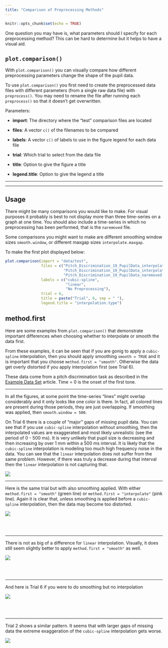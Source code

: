 ```yaml
---
title: "Comparison of Preprocessing Methods"
---
```


```r
knitr::opts_chunk$set(echo = TRUE)
```

One question you may have is, what parameters should I specify for each preprocessing method? This can be hard to determine but it helps to have a visual aid.

## `plot.comparison()`

With `plot.comparison()` you can visually compare how different preprocessing parameters change the shape of the pupil data.

To use `plot.comparison()` you first need to create the preprocessed data files with different parameters (from a single raw data file) with `preprocess()`. You may need to rename the file after running each `preprocess()` so that it doesn't get overwritten. 

Parameters:

* __import__: The directory where the "test" comparison files are located

* __files__:  A vector `c()` of the filenames to be compared

* __labels__:  A vector `c()` of labels to use in the figure legend for each data file

* __trial__: Which trial to select from the data file

* __title__: Option to give the figure a title

* __legend.title__: Option to give the legend a title

********

********

## Usage

There might be many comparisons you would like to make. For visual purposes it probably is best to not display more than three time-series on a graph at one time. You should also include a time-series in which no preprocessing has been performed, that is the `naremoved` file.

Some comparisons you might want to make are different smoothing window sizes `smooth.window`, or different maxgap sizes `interpolate.maxgap`.

To make the first plot displayed below:

```r
plot.comparison(import = "data/test", 
                files = c("Pitch_Discrimination_19_PupilData_interpolated_cubic-spline.txt",
                          "Pitch_Discrimination_19_PupilData_interpolated_linear.txt",
                          "Pitch_Discrimination_19_PupilData_naremoved.txt"),
                labels = c("cubic-spline",
                           "linear",
                           "No Preprocessing"), 
                trial = 6,
                title = paste("Trial", 6, sep = " "),
                legend.title = "interpolation.type")
```


## method.first

Here are some examples from `plot.comparison()` that demonstrate important differences when choosing whether to interpolate or smooth the data first.

From these examples, it can be seen that if you are gonig to apply a `cubic-spline` interpolation, then you should apply smoothing `smooth = TRUE` and it is important that you choose `method.first = "smooth"`. Otherwise the data get overly distorted if you apply interpolation first (see Trial 6).

These data come from a pitch discrimination task as described in the [Example Data Set](https://dr-jt.github.io/pupillometry/articles/Example%20Data%20Set.html) article. Time = 0 is the onset of the first tone.

********

In all the figures, at some point the time-series "lines" might overlap considerably and it only looks like one color is there. In fact, all colored lines are present during those periods, they are just overlapping. If smoothing was applied, then `smooth.window = 500`.

On Trial 6 there is a couple of "major" gaps of missing pupil data. You can see that if you use `cubic-spline` interpolation without smoothing, then the interpolated values are exaggerated and most likely unrealistic (see the period of 0 - 500 ms). It is very unlikely that pupil size is decreasing and then increasing by over 1 mm within a 500 ms interval. It is likely that the `cubic-spline` interpolation is modeling too much high frequency noise in the data. You can see that the `linear` interpolation does not suffer from the same problem. However, if there was truly a decrease during that interval then the `linear` interpolation is not capturing that.

<img src="../reference/figures/Trial6-interpolation.type.png" align = "center" />

********

Here is the same trial but with also smoothing applied. With either `method.first = "smooth"` (green line) or `method.first = "interpolate"` (pink line). Again it is clear that, unless smoothing is applied before a `cubic-spline` interpolation, then the data may become too distorted. 

<img src="../reference/figures/Trial6--cubic-spline-hann.png" align = "center" />

<br><br>

********

There is not as big of a difference for `linear` interpolation. Visually, it does still seem slightly better to apply `method.first = "smooth"` as well. 

<img src="../reference/figures/Trial6--linear-hann.png" align = "center" />

<br><br>

********

And here is Trial 6 if you were to do smoothing but no interpolation

<img src="../reference/figures/Trial6-smooth.type.png" align = "center" />

<br><br>

********

Trial 2 shows a similar pattern. It seems that with larger gaps of missing data the extreme exaggeration of the `cubic-spline` interpolation gets worse.

<img src="../reference/figures/Trial2--cubic-spline-hann.png" align = "center" />








